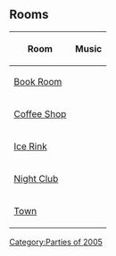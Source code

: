 {{CPW|Beta Test Party|Festa Beta}}

==Rooms==
{|class="wikitable" style="margin: 1em auto;"
!Room!!Music
|-
|[[Media:beta-book.swf|Book Room]]||{{n/a|?}}
|-
|[[Media:beta-coffee.swf|Coffee Shop]]||{{n/a|?}}
|-
|[[Media:beta-icerink.swf|Ice Rink]]||{{n/a|?}}
|-
|[[Media:beta-dance.swf|Night Club]]||{{n/a|?}}
|-
|[[Media:beta-town.swf|Town]]||{{n/a|?}}
|}


{{Parties}}
[[Category:Parties of 2005]]

